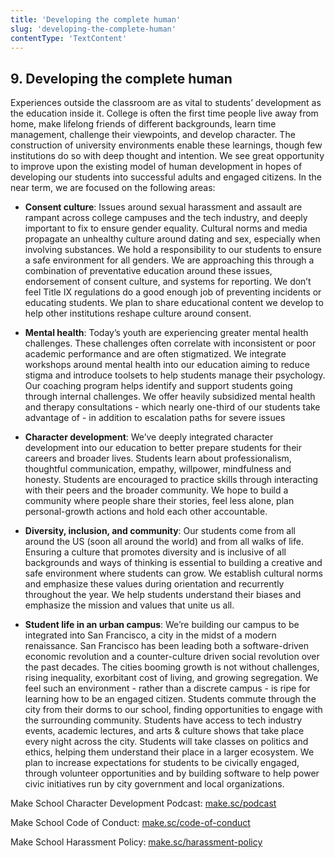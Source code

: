 ```yaml
---
title: 'Developing the complete human'
slug: 'developing-the-complete-human'
contentType: 'TextContent'
---
```


## 9. Developing the complete human

Experiences outside the classroom are as vital to students’ development as the education inside it.
College is often the first time people live away from home, make lifelong friends of different
backgrounds, learn time management, challenge their viewpoints, and develop character. The
construction of university environments enable these learnings, though few institutions do so with
deep thought and intention. We see great opportunity to improve upon the existing model of human
development in hopes of developing our students into successful adults and engaged citizens. In the
near term, we are focused on the following areas:

- **Consent culture**: Issues around sexual harassment and assault are rampant across college
  campuses and the tech industry, and deeply important to fix to ensure gender equality. Cultural
  norms and media propagate an unhealthy culture around dating and sex, especially when involving
  substances. We hold a responsibility to our students to ensure a safe environment for all genders.
  We are approaching this through a combination of preventative education around these issues,
  endorsement of consent culture, and systems for reporting. We don’t feel Title IX regulations do a
  good enough job of preventing incidents or educating students. We plan to share educational
  content we develop to help other institutions reshape culture around consent.

- **Mental health**: Today’s youth are experiencing greater mental health challenges. These
  challenges often correlate with inconsistent or poor academic performance and are often
  stigmatized. We integrate workshops around mental health into our education aiming to reduce
  stigma and introduce toolsets to help students manage their psychology. Our coaching program helps
  identify and support students going through internal challenges. We offer heavily subsidized
  mental health and therapy consultations - which nearly one-third of our students take advantage
  of - in addition to escalation paths for severe issues

- **Character development**: We’ve deeply integrated character development into our education to
  better prepare students for their careers and broader lives. Students learn about professionalism,
  thoughtful communication, empathy, willpower, mindfulness and honesty. Students are encouraged to
  practice skills through interacting with their peers and the broader community. We hope to build a
  community where people share their stories, feel less alone, plan personal-growth actions and hold
  each other accountable.

- **Diversity, inclusion, and community**: Our students come from all around the US (soon all around
  the world) and from all walks of life. Ensuring a culture that promotes diversity and is inclusive
  of all backgrounds and ways of thinking is essential to building a creative and safe environment
  where students can grow. We establish cultural norms and emphasize these values during orientation
  and recurrently throughout the year. We help students understand their biases and emphasize the
  mission and values that unite us all.

- **Student life in an urban campus**: We’re building our campus to be integrated into San
  Francisco, a city in the midst of a modern renaissance. San Francisco has been leading both a
  software-driven economic revolution and a counter-culture driven social revolution over the past
  decades. The cities booming growth is not without challenges, rising inequality, exorbitant cost
  of living, and growing segregation. We feel such an environment - rather than a discrete campus -
  is ripe for learning how to be an engaged citizen. Students commute through the city from their
  dorms to our school, finding opportunities to engage with the surrounding community. Students have
  access to tech industry events, academic lectures, and arts & culture shows that take place every
  night across the city. Students will take classes on politics and ethics, helping them understand
  their place in a larger ecosystem. We plan to increase expectations for students to be civically
  engaged, through volunteer opportunities and by building software to help power civic initiatives
  run by city government and local organizations.

Make School Character Development Podcast: [make.sc/podcast](http://www.make.sc/podcast)

Make School Code of Conduct: [make.sc/code-of-conduct](http://www.make.sc/code-of-conduct)

Make School Harassment Policy: [make.sc/harassment-policy](http://www.make.sc/harassment-policy)
